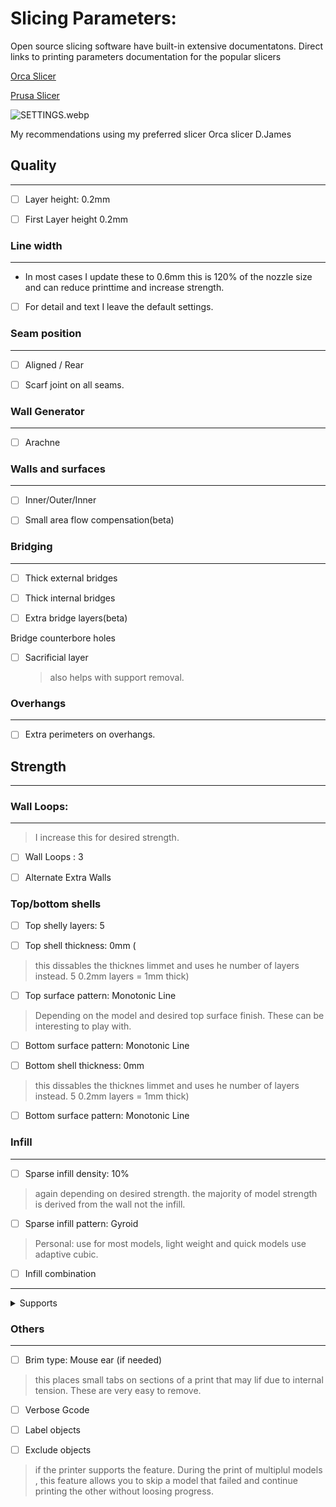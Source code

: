 
# Slicing Parameters:

Open source slicing software have built-in extensive documentatons. 
Direct links to printing parameters documentation for the popular slicers 

[Orca Slicer](https://github.com/SoftFever/OrcaSlicer/wiki/#process-settings)

[Prusa Slicer](https://help.prusa3d.com/category/print-settings_212)

![SETTINGS.webp](https://cdn.jsdelivr.net/gh/JamesD3d/info3dimages@main/i/SLICERS/SETTINGS.webp)

<Callout type="TIP">

My recommendations using my preferred slicer Orca slicer
D.James

</Callout>




## Quality
---
- [ ]  Layer height: 0.2mm

- [ ]  First Layer height 0.2mm

### Line width
---
- In most cases I update these to 0.6mm this is 120% of the nozzle size and can reduce printtime and increase strength. 

-  [ ] For detail and text I leave the default settings.

### Seam position
---
- [ ] Aligned / Rear

- [ ] Scarf joint on all seams.

### Wall Generator
---
- [ ] Arachne

### Walls and surfaces 
---
- [ ] Inner/Outer/Inner

- [ ] Small area flow compensation(beta)

### Bridging 
---
- [ ] Thick external bridges

- [ ] Thick internal bridges

- [ ] Extra bridge layers(beta)

Bridge counterbore holes
- [ ] Sacrificial layer 
    > also helps with support removal.

### Overhangs
---
- [ ] Extra perimeters on overhangs.


## Strength 
---

### Wall Loops:
---  
> I increase this for desired strength.
- [ ] Wall Loops : 3

- [ ] Alternate Extra Walls


### Top/bottom shells
- [ ] Top shelly layers: 5

- [ ] Top shell thickness: 0mm (
> this dissables the thicknes limmet and uses he number of layers instead. 5 0.2mm layers = 1mm thick) 

- [ ] Top surface pattern: Monotonic Line
> Depending on the model and desired top surface finish. These can be interesting to play with. 

- [ ] Bottom surface pattern: Monotonic Line

- [ ] Bottom shell thickness: 0mm
> this dissables the thicknes limmet and uses he number of layers instead. 5 0.2mm layers = 1mm thick) 

- [ ] Bottom surface pattern: Monotonic Line

### Infill 
---
- [ ] Sparse infill density: 10%
> again depending on desired strength. the majority of model strength is derived from the wall not the infill.

- [ ] Sparse infill pattern: Gyroid
> Personal: use for most models, light weight and quick models use adaptive cubic.

- [ ] Infill combination


---
<details>
  <summary>Supports</summary> 
I avoid using supports as much as possible, however when I do I use the following settings. 
The following is my thougth process:



Identifiy the areas need for support
- is the area a direct line from the build plate?
- is the area not in a direct line to the build plate?

If the supports do not need to be routed around other parts, I prefer standard supports.

If the model requires significant support, I refer tree supports.

### If the model is printed in PLA and I have a multi material system available, I will change the support interface layer to PETG
-PLA will not bond to PETG, this allows for easy removal of the support interface layer.

<Callout type="CAUTION">

If you attempt to use PETG with PLA Supports, the PLA may [JAM](/Troubleshooting) your hotend.

</Callout>

![TreevsStandatrd.webp](https://cdn.jsdelivr.net/gh/JamesD3d/info3dimages@main/i/SLICERS/TreevsStandatrd.webp)

</details>



### Others 
---
- [ ] Brim type: Mouse ear (if needed)
> this places small tabs on sections of a print that may lif due to internal tension. These are very easy to remove. 


- [ ] Verbose Gcode

- [ ] Label objects

- [ ] Exclude objects
> if the printer supports the feature. During the print of multiplul models , this feature allows you to skip a model that failed and continue printing the other without loosing progress. 
